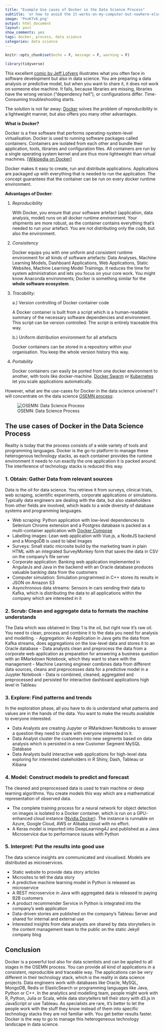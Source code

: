 ```yaml
---
title: "Example Use cases of Docker in the Data Science Process"
subtitle: 'or how to avoid the It-works-on-my-computer-but-nowhere-else-problem'
image: 'PnvK7v6.png'
output: html_document
layout: post
show_comments: yes
tags: docker, process, data science
categories: data science
---
```


```r
knitr::opts_chunk$set(echo = F, message = F, warning = F)
```

```r
library(tidyverse)
```


This excellent [comic by Jeff Lofvers](http://donthitsave.com/comic/2016/07/15/it-works-on-my-computer) 
illustrates what you often face in software development but also in data science. You are preparing a data analysis or predictive model, 
but when you want to share it, it does not work on someone else machine. It fails, 
because libraries are missing, libraries have the wrong version ("dependency hell"), or configurations differ. Time-Consuming troubleshooting starts.

The solution is not far away: [Docker](https://www.docker.com/) solves the problem of reproducibility in a lightweight manner, but also offers you many other advantages. 

__What is Docker?__

Docker is a free software that performs operating-system-level virtualisation.
Docker is used to running software packages called containers. Containers are isolated from each other and bundle their application, tools, libraries and configuration files. All containers are run by a single operating system kernel and are thus more lightweight than virtual machines. [[Wikipedia on Docker](https://en.wikipedia.org/wiki/Docker_(software))]

Docker makes it easy to create, run and distribute applications. Applications are packaged up with everything that is needed to run the application. The concept guarantees that the container can be run on every docker runtime environment.

__Advantages of Docker__:

1. _Reproducibility_

    With Docker, you ensure that your software artefact (application, data analysis, model) runs on all docker runtime environment. Your shipments are more robust, as the container contains everything that's needed to run your artefact. You are not distributing only the code, but also the environment.

2. _Consisitency_

    Docker equips you with one uniform and consistent runtime environment for all kinds of software artefacts: Data Analyses, Machine Learning Models, Dashboard Applications, Web Applications, Static Websites, Machine Learning Model Trainings. It reduces the time for system administration and lets you focus on your core work. You might know Anaconda environments; Docker is something similar for the __whole software ecosystem__.

3. _Tracability:_ 

    a.) Version controlling of Docker container code

    A Docker container is built from a script which is a human-readable summary of the necessary software dependencies and environment. This script can be version controlled. The script is entirely traceable this way.


    b.) Uniform distribution environment for all artefacts

    Docker containers can be stored in a repository within your organisation. You keep the whole version history this way.

4. _Portability_

    Docker containers can easily be ported from one docker environment to another, with tools like docker-machine.  [Docker Swarm](https://docs.docker.com/engine/swarm/) or [Kubernetes](https://kubernetes.io/) let you scale applications automatically.


However, what are the use-cases for Docker in the data science universe? I will concentrate on the data science [OSEMN process](https://www.thelead.io/data-science/5-steps-to-a-data-science-project-lifecycle): 



![OSEMN: Data Science Process](https://www.thelead.io/wp-content/uploads/2019/01/data-science-process-OSEMN-framework.jpg)



## The use cases of Docker in the Data Science Process

Reality is today that the process consists of a wide variety of tools and programming languages. Docker is the go-to platform to manage these heterogenous technology stacks, as each container provides the runtime environment it needs to run exactly the one application it is packed around. The interference of technology stacks is reduced this way.

### 1. Obtain: Gather Data from relevant sources

Data is the oil for data science. You retrieve it from surveys, clinical trials, web scraping, scientific experiments, corporate applications or simulations. Typically data engineers are dealing with the data, but also stakeholders from other fields are involved, which leads to a wide diversity of database systems and programming languages.  

  - Web scraping: Python application with low-level dependencies to Selenium Chrome extension and a Postgres database is packed as a multi-container application with [Docker Compose](https://docs.docker.com/compose/)
  - Labelling images: Lean web application with Vue.js, a NodeJS backend and a MongoDB is used to label images
  - Surveys: Small static microsite build by the marketing team  in plain HTML with an integrated SurveyMonkey form that saves the data in CSV on the company's file server
  - Corporate application: Banking web application implemented in AngularJs and Java in the backend with an Oracle database produces valuable banking data from the customers
  - Computer simulation: Simulation programmed in C++ stores its results in JSON on Amazon S3 
  - Asynchronous data streams:  Sensors in cars sending their data to Kafka, which is distributing the data to all applications within the company which are interested in it

### 2. Scrub: Clean and aggregate data to formats the machine understands

The Data which was obtained in Step 1 is the oil, but right now it's raw oil. You need to clean, process and combine it to the data you need for analysis and modelling.
  - Aggregation: An Application in Java gets the data from Kafka streams, does aggregations on the low-level data and stores it to an Oracle database
  - Data analysts clean and preprocess the data from a corporate web application as preparation for answering a business question with an RMarkdown Notebook, which they want to share with the management
  - Machine Learning engineer combines data from different data sources, cleans and preprocesses data for a predictive model in a Juypter Notebook 
  - Data is combined, cleaned, aggregated and preprocessed and persisted for interactive dashboard applications high level in Tableau
  

### 3. Explore: Find patterns and trends

In the exploration phase, all you have to do is understand what patterns and values are in the hands of the data. You want to make the results available to everyone interested.


  - Data Analysts are creating Jupyter or RMarkdown Notebooks to answer a question they need to share with everyone interested in it.
  - Data Analyst cluster the customers into new segments based on data analysis which is persisted in a new Customer Segment MySQL Database 
  - Data Analysts build interactive web applications for high-level data exploring for interested stakeholders in R Shiny, Dash, Tableau or Kibana
  

### 4. Model: Construct models to predict and forecast

The cleaned and preprocessed data is  used to train machine or deep learning algorithms. You create models this way which are a mathematical representation of observed data.

- The complete training process for a neural network for object detection on images is isolated to a Docker container, which is run on a GPU-enhanced cloud instance ([Nvidia Docker](https://github.com/NVIDIA/nvidia-docker)). The instance is runnable on Azure, Google Cloud, AWS or Alibaba cloud with no effort.
- A Keras model is imported into DeepLearning4J and published as a Java Microservice due to performance issues with Python

### 5. Interpret: Put the results into good use

The data science insights are communicated and visualised. Models are distributed as microservices.

- Static website to provide data story articles
- Microsites to tell the data story
- A predictive machine learning model in Python is released as microservice
- A REST microservice  in Java with aggregated data is released to paying B2B customers
- A product recommender Service in Python is integrated into the company's web application
- Data-driven stories are  published on the company's Tableau Server and shared for internal and external use
- Interested insights from data analysts are shared by data storytellers in the content management team to the public on the static Jekyll company blog


## Conclusion

Docker is a powerful tool also for data scientists and can be applied to all stages in the OSEMN process. You can provide all kind of applications in a consistent, reproducible and traceable way. The applications can be very different in their technology stack, which is the reality in data science projects. Data engineers work with databases like Oracle, MySQL, MongoDB, Redis or ElasticSearch or programming languages like Java, Python or C++. In the analytics and modelling team, people might work with R, Python, Julia or Scala, while data storytellers tell their story with d3.js in JavaScript or use Tableau. As specialists are rare, it's better to let the people work with the stuff they know instead of them into specific technology stacks they are not familiar with. You get better results faster. Docker is the way to go to manage this heterogeneous technology landscape in data science.
